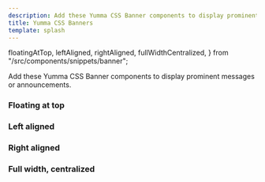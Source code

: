 ```yaml
---
description: Add these Yumma CSS Banner components to display prominent messages or announcements.
title: Yumma CSS Banners
template: splash
---
```


  floatingAtTop,
  leftAligned,
  rightAligned,
  fullWidthCentralized,
} from "/src/components/snippets/banner";

Add these Yumma CSS Banner components to display prominent messages or announcements.

### Floating at top

<Preview data={floatingAtTop} usePadding useTabs useVersion="2.0.0" />

### Left aligned

<Preview data={leftAligned} useTabs useVersion="2.0.0" />

### Right aligned

<Preview data={rightAligned} usePadding useTabs useVersion="2.0.0" />

### Full width, centralized

<Preview data={fullWidthCentralized} usePadding useTabs useVersion="2.0.0" />

